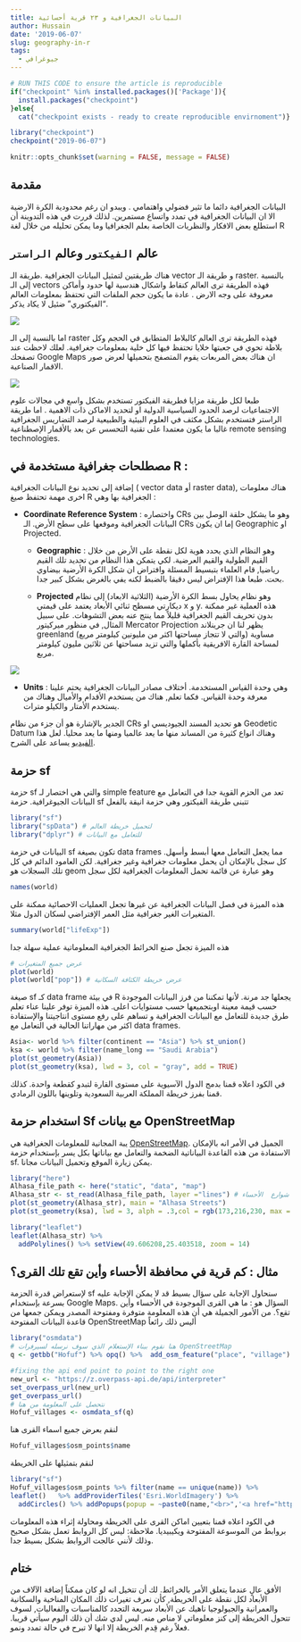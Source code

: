 ```yaml
---
title: البيانات الجغرافية و ٢٣ قرية أحسائية
author: Hussain
date: '2019-06-07'
slug: geography-in-r
tags:
  - جيوغرافي
---
```


```r
# RUN THIS CODE to ensure the article is reproducible
if("checkpoint" %in% installed.packages()['Package']){
  install.packages("checkpoint")
}else{
  cat("checkpoint exists - ready to create reproducible envirnoment")}

library("checkpoint")
checkpoint("2019-06-07")
```

```r
knitr::opts_chunk$set(warning = FALSE, message = FALSE)
```


## مقدمة 
البيانات الجغرافية دائما ما تثير فضولي واهتمامي . ويبدو ان رغم محدودية الكرة الارضية الا ان البيانات الجغرافية في تمدد واتساع مستمرين. لذلك قررت في هذه التدوينة أن استطلع بعض الافكار والنظريات الخاصة بعلم الجغرافيا وما يمكن تحليله من خلال لغة R 

## عالم `الفيكتور` وعالم `الراستر`
هناك طريقتين لتمثيل البيانات الجغرافية .طريقة الـ vector و طريقة الـ raster. بالنسبة إلى الـ vectors فهذه الطريقة ترى العالم كنقاط واشكال هندسية لها حدود وأماكن معروفة على وجه الارض . عادة ما يكون حجم الملفات التي تحتفظ بمعلومات العالم "الفيكتوري" ضئيل لا يكاد يذكر. 

![](/images/image001.gif){.rounded .mx-auto .d-block align="center"}


 اما بالنسبة إلى الـ raster فهذه الطريقة ترى العالم كالبلاط المتطابق في الحجم وكل بلاطة تحوي في جعبتها خلايا تحتفظ فيها كل خلية بمعلومات جغرافية. لعلك لاحظت عند تصفحك  Google Maps ان هناك بعض المربعات يقوم المتصفح بتحميلها لعرض صور الاقمار الصناعية.

![](/images/layers.gif){.rounded .mx-auto .d-block align="center"}

طبعا لكل طريقة مزايا فطريقة الفيكتور تستخدم بشكل واسع في مجالات علوم الاجتماعيات لرصد الحدود السياسية الدولية او لتحديد الاماكن ذات الاهمية . اما طريقة الراستر فتستخدم بشكل مكثف في العلوم البيئية والطبيعية لرصد التضاريس الجغرافية غالبا ما يكون معتمدا على تقنية التحسس عن بعد بالأقمار الإصطناعية remote sensing technologies. 


## مصطلحات جغرافية مستخدمة في R : 

إضافة إلى تحديد نوع البيانات الجغرافية ( vector data أو raster data), هناك معلومات اخرى مهمة تحتفظ صيغ R الجغرافية بها وهي :

- **Coordinate Reference System** : واختصاره CRs وهو ما يشكل حلقة الوصل بين البيانات الجغرافية وموقعها على سطح الأرض. الـ CRs إما ان يكون Geographic او Projected.  

  - **Geographic** : وهو النظام الذي يحدد هوية لكل نقطة على الأرض من خلال القيم الطولية والقيم العرضية. لكي يتمكن هذا النظام من تحديد تلك القيم رياضيا, قام العلماء بتبسيط المسئلة وافتراض ان شكل الكرة الأرضية بيضاوي بحت. طبعا هذا الإفتراض ليس دقيقا بالضبط لكنه يفي بالغرض بشكل كبير جدا. 

  - **Projected** وهو نظام يحاول بسط الكرة الأرضية (الثلاثية الابعاد) إلى نظام ديكارتي مسطح ثنائي الأبعاد يعتمد على قيمتي x و y. هذه العملية غير ممكنة بدون تحريف القيم الجغرافية قليلاً مما ينتج عنه بعض التشوهات. على سبيل المثال, في منظور ميركيتور Mercator Projection يظهر لنا ان جرينلاند greenland (والتي لا تتجاز مساحتها اكثر من مليونين كيلومتر مربع) مساوية لمساحة القارة الافريقية بأكملها والتي تزيد مساحتها عن ثلاثين مليون كيلومتر مربع. 


![](/images/greenland-distortion.png){.rounded .mx-auto .d-block align="center"}

  - **Units** : وهي وحدة القياس المستخدمة. أختلاف مصادر البيانات الجغرافية يحتم علينا معرفة وحدة القياس. فكما تعلم, هناك من يستخدم الأقدام والأميال وهناك من يستخدم الأمتار والكيلو مترات. 

الجدير بالإشارة هو أن جزء من نظام CRs هو تحديد المسند الجيوديسي او Geodetic Datum وهناك انواع كثيرة من المساند منها ما يعد عالميا ومنها ما يعد محليا. لعل هذا [الفيديو](https://www.ngs.noaa.gov/corbin/class_description/NGS_Datums_vid1/) يساعد على الشرح. 


	
## حزمة sf 

حزمة sf والتي هي اختصار لـ simple feature تعد من الحزم القوية جدا في التعامل مع البيانات الجيوغرافية.
حزمة sf تتبنى طريقة الفيكتور وهي حزمة انيقة بالفعل 

```r
library("sf") 
library("spData") # لتحميل خريطة العالم 
library("dplyr") # للتعامل مع البيانات
```

البيانات في حزمة sf تكون بصيغة data frames مما يجعل التعامل معها أبسط وأسهل. 
كل سجل بالإمكان أن يحمل معلومات جغرافية وغير جغرافية. لكن العامود الدائم في كل تلك السجلات هو geom وهو عبارة عن قائمة تحمل المعلومات الجغرافية لكل سجل 

```r
names(world)
```

هذه الميزة في فصل البيانات الجغرافية عن غيرها تجعل العمليات الاحصائية ممكنة على المتغيرات الغير جغرافية مثل العمر الإفتراضي لسكان الدول مثلا. 


```r
summary(world["lifeExp"])
```

هذه الميزة تجعل صنع الخرائط الجغرافية المعلوماتية عملية سهلة جدا 

```r
# عرض جميع المتغيرات 
plot(world)
plot(world["pop"]) # عرض خريطة الكثافة السكانية 
```
 
صيغة sf  كـ data frame في بيئة R  يجعلها جد مرنة. لأنها تمكننا من فرز البيانات الموجودة حسب قيمة معينة اوبتجميعها حسب مستوايات اعلى. هذه الميزة توفر علينا عناء تعلم طرق جديدة للتعامل مع البيانات الجغرافية و تساهم على رفع مستوى انتاجيتنا والإستفادة اكثر من مهاراتنا الحالية في التعامل مع data frames. 


```r
Asia<- world %>% filter(continent == "Asia") %>% st_union() 
ksa <- world %>% filter(name_long == "Saudi Arabia") 
plot(st_geometry(Asia))
plot(st_geometry(ksa), lwd = 3, col = "gray", add = TRUE)


```

في الكود اعلاه قمنا بدمج الدول الآسيوية على مستوى القارة لتبدو كقطعة واحدة. كذلك قمنا بفرز خريطة المملكة العربية السعودية وتلوينها باللون الرمادي. 


## استخدام حزمة Sf مع بيانات OpenStreetMap

يبة المجانية للمعلومات الجغرافية هي [OpenStreetMap](https://www.openstreetmap.org). الجميل في الأمر انه بالإمكان الاستفادة من هذه القاعدة البياناتية الضخمة والتعامل مع بياناتها بكل يسر بإستخدام حزمة sf. يمكن زيارة الموقع وتحميل البيانات مجانا. 


```r
library("here")
Alhasa_file_path <- here("static", "data", "map")
Alhasa_str <- st_read(Alhasa_file_path, layer ="lines") # تمثيل شوارع  الأحساء
plot(st_geometry(Alhasa_str), main = "Alhasa Streets") 
plot(st_geometry(ksa), lwd = 3, alph = .3,col = rgb(173,216,230, max = 255 ,alpha = 100), add = TRUE)
```
```r
library("leaflet")
leaflet(Alhasa_str) %>% 
  addPolylines() %>% setView(49.606208,25.403518, zoom = 14)

```



## مثال : كم قرية في محافظة الأحساء وأين تقع تلك القرى؟

لإستعراض قدرة الحزمة sf سنحاول الإجابة على سؤال بسيط قد لا يمكن الإجابة عليه بسرعة بإستخدام Google Maps. السؤال هو : ما هي القرى الموجودة في الأحساء وأين تقع؟. من الأمور الجميلة هي أن هذه المعلومة متوفرة ومفتوحة المصدر ويمكن جمعها من قاعدة البيانات المفتوحة OpenStreetMap أليس ذلك رائعاً 


```r
library("osmdata")
# هنا نقوم ببناء الإستعلام الذي سوف نرسله لسيرفرات OpenStreetMap 
q <- getbb("Hofuf") %>% opq() %>%  add_osm_feature("place", "village")

#fixing the api end point to point to the right one 
new_url <- "https://z.overpass-api.de/api/interpreter"
set_overpass_url(new_url)
get_overpass_url()
# نتحصل على المعلومة من هنا
Hofuf_villages <- osmdata_sf(q)
```

لنقم بعرض جميع اسماء القرى  هنا

```r
Hofuf_villages$osm_points$name
```

لنقم بتمثيلها على الخريطة 

```r
library("sf")
Hofuf_villages$osm_points %>% filter(name == unique(name)) %>% 
leaflet()   %>% addProviderTiles('Esri.WorldImagery') %>%
  addCircles() %>% addPopups(popup = ~paste0(name,"<br>",'<a href="https://ar.wikipedia.org/wiki/',name,'">مزيد من المعلومات</a>'),options = popupOptions(closeOnClick = FALSE, openOnClick = TRUE)) %>% setView(49.606208,25.403518, zoom = 12)

```



في الكود اعلاه قمنا بتعيين اماكن القرى على الخريطة ومحاولة إثراء هذه المعلومات بروابط من الموسوعة المفتوحة ويكيبيديا. ملاحظة: ليس كل الروابط تعمل بشكل صحيح وذلك لأنني عالجت الروابط بشكل بسيط جدا. 

## ختام 

الأفق عالٍ عندما يتعلق الأمر بالخرائط. لك أن تتخيل انه لو كان ممكناً إضافة الآلاف من الأبعاد لكل نقطة على الخريطة, كأن نعرف تغيرات ذلك المكان المناخية والسكانية والعمرانية والجيولوجيا ناهيك عن الأبعاد سريعة التجدد كالمناسبات والفعاليات, لسوف تتحول الخريطة إلى كنز معلوماتي لا مناص منه. ليس لدي شك أن ذلك اليوم سيأتي قريبا. فعلاً رغم قِدم الخريطة إلا انها لا تبرح في حالة تمدد ونمو.
